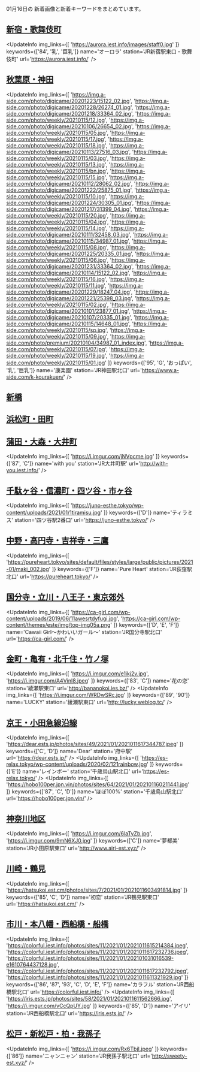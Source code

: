 

01月16日の
新着画像と新着キーワードをまとめています。

<DmmAffiliateIns />

## [新宿・歌舞伎町](/busty/0010)
<UpdateInfo
    img_links={[
    'https://aurora.iest.info/images/staff0.jpg'
    ]}
    keywords={['84', '乳', '巨乳']}
    name='オーロラ'
    station='JR新宿駅東口・歌舞伎町'
    url='https://aurora.iest.info/'
/>
<DmmAffiliateIns />

## [秋葉原・神田](/busty/0080)
<UpdateInfo
    img_links={[
    'https://img.a-side.com/photo/digicame/20201223/15122_02.jpg',
    'https://img.a-side.com/photo/digicame/20201228/26274_01.jpg',
    'https://img.a-side.com/photo/digicame/20201218/33364_02.jpg',
    'https://img.a-side.com/photo/weekly/20210115/12.jpg',
    'https://img.a-side.com/photo/digicame/20210106/26654_02.jpg',
    'https://img.a-side.com/photo/weekly/20210115/05.jpg',
    'https://img.a-side.com/photo/weekly/20210115/17.jpg',
    'https://img.a-side.com/photo/weekly/20210115/18.jpg',
    'https://img.a-side.com/photo/digicame/20210113/27516_03.jpg',
    'https://img.a-side.com/photo/weekly/20210115/03.jpg',
    'https://img.a-side.com/photo/weekly/20210115/13.jpg',
    'https://img.a-side.com/photo/weekly/20210115/bn.jpg',
    'https://img.a-side.com/photo/weekly/20210115/15.jpg',
    'https://img.a-side.com/photo/digicame/20210112/28062_02.jpg',
    'https://img.a-side.com/photo/digicame/20201222/25875_01.jpg',
    'https://img.a-side.com/photo/weekly/20210115/10.jpg',
    'https://img.a-side.com/photo/digicame/20201224/30305_01.jpg',
    'https://img.a-side.com/photo/digicame/20201217/31399_04.jpg',
    'https://img.a-side.com/photo/weekly/20210115/20.jpg',
    'https://img.a-side.com/photo/weekly/20210115/04.jpg',
    'https://img.a-side.com/photo/weekly/20210115/14.jpg',
    'https://img.a-side.com/photo/digicame/20210111/32458_03.jpg',
    'https://img.a-side.com/photo/digicame/20210115/34987_01.jpg',
    'https://img.a-side.com/photo/weekly/20210115/08.jpg',
    'https://img.a-side.com/photo/digicame/20201225/20335_01.jpg',
    'https://img.a-side.com/photo/weekly/20210115/06.jpg',
    'https://img.a-side.com/photo/digicame/20201231/33364_02.jpg',
    'https://img.a-side.com/photo/digicame/20210114/15122_02.jpg',
    'https://img.a-side.com/photo/weekly/20210115/16.jpg',
    'https://img.a-side.com/photo/weekly/20210115/11.jpg',
    'https://img.a-side.com/photo/digicame/20201229/18247_04.jpg',
    'https://img.a-side.com/photo/digicame/20201221/25398_03.jpg',
    'https://img.a-side.com/photo/weekly/20210115/02.jpg',
    'https://img.a-side.com/photo/digicame/20210101/23877_01.jpg',
    'https://img.a-side.com/photo/digicame/20210107/20335_01.jpg',
    'https://img.a-side.com/photo/digicame/20210115/14648_01.jpg',
    'https://img.a-side.com/photo/weekly/20210115/sp.jpg',
    'https://img.a-side.com/photo/weekly/20210115/09.jpg',
    'https://img.a-side.com/photo/premium/20210104/34987_01_index.jpg',
    'https://img.a-side.com/photo/weekly/20210115/07.jpg',
    'https://img.a-side.com/photo/weekly/20210115/19.jpg',
    'https://img.a-side.com/photo/weekly/20210115/01.jpg'
    ]}
    keywords={['95', 'G', 'おっぱい', '乳', '巨乳']}
    name='康楽園'
    station='JR神田駅北口'
    url='https://www.a-side.com/k-kourakuen/'
/>
<DmmAffiliateIns />

## [新橋](/busty/0100)
<DmmAffiliateIns />

## [浜松町・田町](/busty/0110)
<DmmAffiliateIns />

## [蒲田・大森・大井町](/busty/0121)
<UpdateInfo
    img_links={[
    'https://i.imgur.com/jNVpcme.jpg'
    ]}
    keywords={['87', 'C']}
    name='with you'
    station='JR大井町駅'
    url='http://with-you.iest.info/'
/>
<DmmAffiliateIns />

## [千駄ヶ谷・信濃町・四ツ谷・市ヶ谷](/busty/0150)
<UpdateInfo
    img_links={[
    'https://juno-esthe.tokyo/wp-content/uploads/2021/01/1tiramisu.jpg'
    ]}
    keywords={['D']}
    name='ティラミス'
    station='四ツ谷駅2番口'
    url='https://juno-esthe.tokyo/'
/>
<DmmAffiliateIns />

## [中野・高円寺・吉祥寺・三鷹](/busty/0180)
<UpdateInfo
    img_links={[
    'https://pureheart.tokyo/sites/default/files/styles/large/public/pictures/2021-01/maki_002.jpg'
    ]}
    keywords={['F']}
    name='Pure Heart'
    station='JR荻窪駅北口'
    url='https://pureheart.tokyo/'
/>
<DmmAffiliateIns />

## [国分寺・立川・八王子・東京郊外](/busty/0200)
<UpdateInfo
    img_links={[
    'https://ca-girl.com/wp-content/uploads/2019/06/11awesrtdyfugi.jpg',
    'https://ca-girl.com/wp-content/themes/este/img/top-img05a.png'
    ]}
    keywords={['D', 'E', 'F']}
    name='Cawaii Girl～かわいいガール～'
    station='JR国分寺駅北口'
    url='https://ca-girl.com/'
/>
<DmmAffiliateIns />

## [金町・亀有・北千住・竹ノ塚](/busty/0230)
<UpdateInfo
    img_links={[
    'https://i.imgur.com/e1ikj2v.jpg',
    'https://i.imgur.com/A4VinI8.jpeg'
    ]}
    keywords={['83', 'C']}
    name='花の恋'
    station='綾瀬駅東口'
    url='http://bananokoi.ies.bz/'
/>
<UpdateInfo
    img_links={[
    'https://i.imgur.com/WRDwSRc.jpg'
    ]}
    keywords={['89', '90']}
    name='LUCKY'
    station='綾瀬駅東口'
    url='http://lucky.weblog.tc/'
/>
<DmmAffiliateIns />

## [京王・小田急線沿線](/busty/0260)
<UpdateInfo
    img_links={[
    'https://dear.ests.jp/photos/sites/49/2021/01/2021011617344787.jpeg'
    ]}
    keywords={['C', 'D']}
    name='Dear'
    station='府中駅'
    url='https://dear.ests.jp/'
/>
<UpdateInfo
    img_links={[
    'https://es-relax.tokyo/wp-content/uploads/2020/02/121rainbow.jpg'
    ]}
    keywords={['E']}
    name='レインボー'
    station='千歳烏山駅北口'
    url='https://es-relax.tokyo/'
/>
<UpdateInfo
    img_links={[
    'https://hobo100per.jpn.vin/photos/sites/64/2021/01/202101160211441.jpg'
    ]}
    keywords={['87', 'C', 'D']}
    name='ほぼ100%'
    station='千歳烏山駅北口'
    url='https://hobo100per.jpn.vin/'
/>
<DmmAffiliateIns />

## [神奈川地区](/busty/0300)
<UpdateInfo
    img_links={[
    'https://i.imgur.com/6laTyZb.jpg',
    'https://i.imgur.com/9mN6XJ0.jpg'
    ]}
    keywords={['C']}
    name='夢都美'
    station='JR小田原駅東口'
    url='http://www.airi-est.xyz/'
/>
<DmmAffiliateIns />

## [川崎・鶴見](/busty/0320)
<UpdateInfo
    img_links={[
    'https://hatsukoi.est.cm/photos/sites/7/2021/01/2021011603491814.jpg'
    ]}
    keywords={['85', 'C', 'D']}
    name='初恋'
    station='JR鶴見駅東口'
    url='https://hatsukoi.est.cm/'
/>
<DmmAffiliateIns />

## [市川・本八幡・西船橋・船橋](/busty/0510)
<UpdateInfo
    img_links={[
    'https://colorful.iest.info/photos/sites/11/2021/01/2021011615214384.jpeg',
    'https://colorful.iest.info/photos/sites/11/2021/01/2021011617232736.jpeg',
    'https://colorful.iest.info/photos/sites/11/2021/01/202101031016539-e1610764437128.jpg',
    'https://colorful.iest.info/photos/sites/11/2021/01/2021011617232792.jpeg',
    'https://colorful.iest.info/photos/sites/11/2021/01/2021011611321929.jpg'
    ]}
    keywords={['86', '87', '93', 'C', 'D', 'E', 'F']}
    name='カラフル'
    station='JR西船橋駅北口'
    url='https://colorful.iest.info/'
/>
<UpdateInfo
    img_links={[
    'https://iris.ests.jp/photos/sites/58/2021/01/2021011611562666.jpg',
    'https://i.imgur.com/vCcQpUY.jpg'
    ]}
    keywords={['85', 'D']}
    name='アイリ'
    station='JR西船橋駅北口'
    url='https://iris.ests.jp/'
/>
<DmmAffiliateIns />

## [松戸・新松戸・柏・我孫子](/busty/0520)
<UpdateInfo
    img_links={[
    'https://i.imgur.com/Rx6TbjI.jpeg'
    ]}
    keywords={['86']}
    name='ニャンニャン'
    station='JR我孫子駅北口'
    url='http://sweety-est.xyz/'
/>
<DmmAffiliateIns />

<DmmAffiliateScript />
